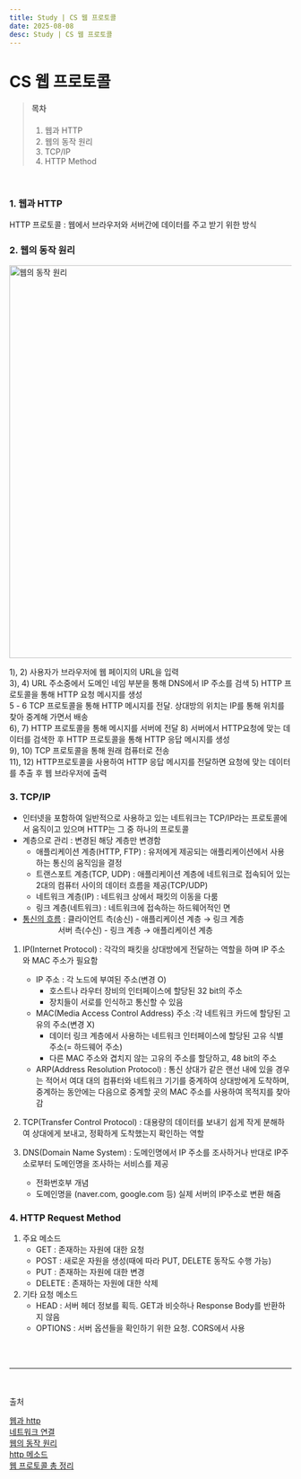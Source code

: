 ```yaml
---
title: Study | CS 웹 프로토콜
date: 2025-08-08
desc: Study | CS 웹 프로토콜
---
```


# CS 웹 프로토콜

> #### 목차
>
> 1. 웹과 HTTP
> 2. 웹의 동작 원리
> 3. TCP/IP
> 4. HTTP Method

<br />

### 1. 웹과 HTTP

HTTP 프로토콜 : 웹에서 브라우저와 서버간에 데이터를 주고 받기 위한 방식

### 2. 웹의 동작 원리

<img
  src="https://img1.daumcdn.net/thumb/R1280x0/?scode=mtistory2&fname=https%3A%2F%2Fblog.kakaocdn.net%2Fdn%2FbRo7Y8%2FbtraHs7Fat6%2FNJEby7p0G4f4sq07XtU9WK%2Fimg.png"
  alt="웹의 동작 원리"
  width="700"
/>

1), 2) 사용자가 브라우저에 웹 페이지의 URL을 입력<br/>
3), 4) URL 주소중에서 도메인 네임 부분을 통해 DNS에서 IP 주소를 검색 5) HTTP 프로토콜을 통해 HTTP 요청 메시지를 생성<br/>
5 - 6 TCP 프로토콜을 통해 HTTP 메시지를 전달. 상대방의 위치는 IP를 통해 위치를 찾아 중계해 가면서 배송<br/>
6), 7) HTTP 프로토콜을 통해 메시지를 서버에 전달 8) 서버에서 HTTP요청에 맞는 데이터를 검색한 후 HTTP 프로토콜을 통해 HTTP 응답 메시지를 생성<br/>
9), 10) TCP 프로토콜을 통해 원래 컴퓨터로 전송<br/>
11), 12) HTTP프로토콜을 사용하여 HTTP 응답 메시지를 전달하면 요청에 맞는 데이터를 추출 후 웹 브라우저에 출력<br/>

### 3. TCP/IP

- 인터넷을 포함하여 일반적으로 사용하고 있는 네트워크는 TCP/IP라는 프로토콜에서 움직이고 있으며 HTTP는 그 중 하나의 프로토콜
- 계층으로 관리 : 변경된 해당 계층만 변경함
  - 애플리케이션 계층(HTTP, FTP) : 유저에게 제공되는 애플리케이션에서 사용하는 통신의 움직임을 결정
  - 트랜스포트 계층(TCP, UDP) : 애플리케이션 계층에 네트워크로 접속되어 있는 2대의 컴퓨터 사이의 데이터 흐름을 제공(TCP/UDP)
  - 네트워크 계층(IP) : 네트워크 상에서 패킷의 이동을 다룸
  - 링크 계층(네트워크) : 네트워크에 접속하는 하드웨어적인 면
- [통신의 흐름](https://charliezip.tistory.com/3) : 클라이언트 측(송신) - 애플리케이션 계층 → 링크 계층 <br/> &nbsp; &nbsp; &nbsp; &nbsp; &nbsp; &nbsp; &nbsp; &nbsp; 서버 측(수신) - 링크 계층 → 애플리케이션 계층

1. IP(Internet Protocol) : 각각의 패킷을 상대방에게 전달하는 역할을 하며 IP 주소와 MAC 주소가 필요함

   - IP 주소 : 각 노드에 부여된 주소(변경 O)
     - 호스트나 라우터 장비의 인터페이스에 할당된 32 bit의 주소
     - 장치들이 서로를 인식하고 통신할 수 있음
   - MAC(Media Access Control Address) 주소 :각 네트워크 카드에 할당된 고유의 주소(변경 X)
     - 데이터 링크 계층에서 사용하는 네트워크 인터페이스에 할당된 고유 식별 주소(= 하드웨어 주소)
     - 다른 MAC 주소와 겹치지 않는 고유의 주소를 할당하고, 48 bit의 주소
   - ARP(Address Resolution Protocol) : 통신 상대가 같은 랜선 내에 있을 경우는 적어서 여대 대의 컴퓨터와 네트워크 기기를 중계하여 상대방에게 도착하며, 중계하는 동안에는 다음으로 중계할 곳의 MAC 주소를 사용하여 목적지를 찾아감

2. TCP(Transfer Control Protocol) : 대용량의 데이터를 보내기 쉽게 작게 분해하여 상대에게 보내고, 정확하게 도착했는지 확인하는 역할
3. DNS(Domain Name System) : 도메인명에서 IP 주소를 조사하거나 반대로 IP주소로부터 도메인명을 조사하는 서비스를 제공
   - 전화번호부 개념
   - 도메인명을 (naver.com, google.com 등) 실제 서버의 IP주소로 변환 해줌

### 4. HTTP Request Method

1. 주요 메소드
   - GET : 존재하는 자원에 대한 요청
   - POST : 새로운 자원을 생성(때에 따라 PUT, DELETE 동작도 수행 가능)
   - PUT : 존재하는 자원에 대한 변경
   - DELETE : 존재하는 자원에 대한 삭제
2. 기타 요청 메소드
   - HEAD : 서버 헤더 정보를 획득. GET과 비슷하나 Response Body를 반환하지 않음
   - OPTIONS : 서버 옵션들을 확인하기 위한 요청. CORS에서 사용

<br />
<br />

<hr />

<br />
<br />
출처
<br />

[웹과 http](https://velog.io/@rimu/%EC%9B%B9%EA%B3%BC-%EC%84%9C%EB%B2%84%EC%97%90-%EB%8C%80%ED%95%9C-%EA%B8%B0%EC%B4%88%EC%A7%80%EC%8B%9D-HTTP-%ED%94%84%EB%A1%9C%ED%86%A0%EC%BD%9C)<br/>
[네트워크 연결](https://livenow14.tistory.com/45)<br/>
[웹의 동작 원리](https://charliezip.tistory.com/3)<br/>
[http 메소드](https://ckdals82.tistory.com/60)<br/>
[웹 프로토콜 총 정리](https://joshua1988.github.io/web-development/web-protocols/)
